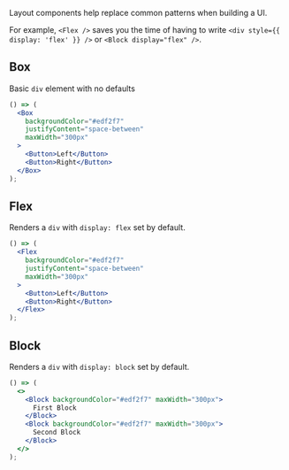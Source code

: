 Layout components help replace common patterns when building a UI.

For example, `<Flex />` saves you the time of having to write `<div style={{ display: 'flex' }} />` or `<Block display="flex" />`.

## Box

Basic `div` element with no defaults

```jsx live
() => (
  <Box
    backgroundColor="#edf2f7"
    justifyContent="space-between"
    maxWidth="300px"
  >
    <Button>Left</Button>
    <Button>Right</Button>
  </Box>
);
```

## Flex

Renders a `div` with `display: flex` set by default.

```jsx live
() => (
  <Flex
    backgroundColor="#edf2f7"
    justifyContent="space-between"
    maxWidth="300px"
  >
    <Button>Left</Button>
    <Button>Right</Button>
  </Flex>
);
```

## Block

Renders a `div` with `display: block` set by default.

```jsx live
() => (
  <>
    <Block backgroundColor="#edf2f7" maxWidth="300px">
      First Block
    </Block>
    <Block backgroundColor="#edf2f7" maxWidth="300px">
      Second Block
    </Block>
  </>
);
```
